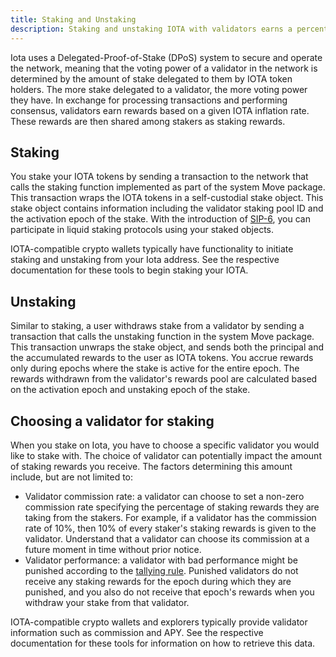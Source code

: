 ```yaml
---
title: Staking and Unstaking
description: Staking and unstaking IOTA with validators earns a percentage of rewards they receive from gas fees.
---
```


Iota uses a Delegated-Proof-of-Stake (DPoS) system to secure and operate the network, meaning that the voting power of a validator in the network is determined by the amount of stake delegated to them by IOTA token holders. The more stake delegated to a validator, the more voting power they have. In exchange for processing transactions and performing consensus, validators earn rewards based on a given IOTA inflation rate. These rewards are then shared among stakers as staking rewards.

## Staking

You stake your IOTA tokens by sending a transaction to the network that calls the staking function implemented as part of the system Move package. This transaction wraps the IOTA tokens in a self-custodial stake object. This stake object contains information including the validator staking pool ID and the activation epoch of the stake. With the introduction of [SIP-6](https://blog.iota.io/liquid-staking-coming-iota/), you can participate in liquid staking protocols using your staked objects.

IOTA-compatible crypto wallets typically have functionality to initiate staking and unstaking from your Iota address. See the respective documentation for these tools to begin staking your IOTA.

## Unstaking

Similar to staking, a user withdraws stake from a validator by sending a transaction that calls the unstaking function in the system Move package. This transaction unwraps the stake object, and sends both the principal and the accumulated rewards to the user as IOTA tokens. You accrue rewards only during epochs where the stake is active for the entire epoch. The rewards withdrawn from the validator's rewards pool are calculated based on the activation epoch and unstaking epoch of the stake.

## Choosing a validator for staking

When you stake on Iota, you have to choose a specific validator you would like to stake with. The choice of validator can potentially impact the amount of staking rewards you receive. The factors determining this amount include, but are not limited to:

- Validator commission rate: a validator can choose to set a non-zero commission rate specifying the percentage of staking rewards they are taking from the stakers. For example, if a validator has the commission rate of 10%, then 10% of every staker's staking rewards is given to the validator. Understand that a validator can choose its commission at a future moment in time without prior notice.
- Validator performance: a validator with bad performance might be punished according to the [tallying rule](./gas-pricing.mdx#tallying-rule). Punished validators do not receive any staking rewards for the epoch during which they are punished, and you also do not receive that epoch's rewards when you withdraw your stake from that validator. 

IOTA-compatible crypto wallets and explorers typically provide validator information such as commission and APY. See the respective documentation for these tools for information on how to retrieve this data.
